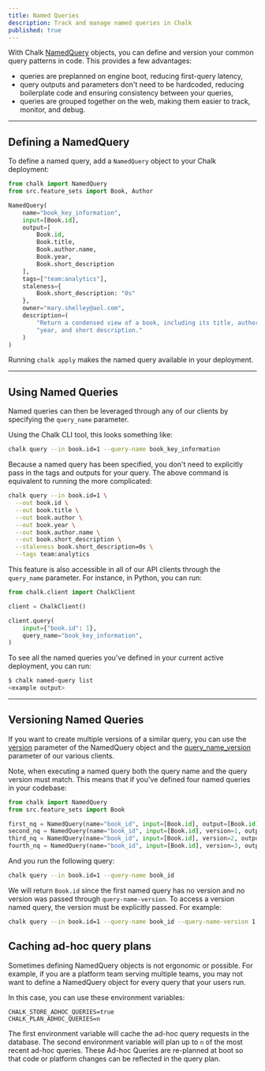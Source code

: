```yaml
---
title: Named Queries
description: Track and manage named queries in Chalk
published: true
---
```


With Chalk [NamedQuery](/api-docs#NamedQuery) objects, you can define and version
your common query patterns in code. This provides a few advantages:
- queries are preplanned on engine boot, reducing first-query latency,
- query outputs and parameters don't need to be hardcoded, reducing boilerplate code and ensuring consistency between your queries,
- queries are grouped together on the web, making them easier to track, monitor, and debug.

---

## Defining a NamedQuery

To define a named query, add a `NamedQuery` object to your Chalk deployment:

```python
from chalk import NamedQuery
from src.feature_sets import Book, Author

NamedQuery(
    name="book_key_information",
    input=[Book.id],
    output=[
        Book.id,
        Book.title,
        Book.author.name,
        Book.year,
        Book.short_description
    ],
    tags=["team:analytics"],
    staleness={
        Book.short_description: "0s"
    },
    owner="mary.shelley@aol.com",
    description=(
        "Return a condensed view of a book, including its title, author, "
        "year, and short description."
    )
)
```

Running `chalk apply` makes the named query available in your deployment.

---

## Using Named Queries

Named queries can then be leveraged through any of our clients by specifying the `query_name` parameter.

Using the Chalk CLI tool, this looks something like:

```bash
chalk query --in book.id=1 --query-name book_key_information
```

Because a named query has been specified, you don't need to explicitly pass in the tags and outputs
for your query. The above command is equivalent to running the more complicated:
```bash
chalk query --in book.id=1 \
  --out book.id \
  --out book.title \
  --out book.author \
  --out book.year \
  --out book.author.name \
  --out book.short_description \
  --staleness book.short_description=0s \
  --tags team:analytics
```

This feature is also accessible in all of our API clients through the `query_name` parameter.
For instance, in Python, you can run:

```python
from chalk.client import ChalkClient

client = ChalkClient()

client.query(
    input={"book.id": 1},
    query_name="book_key_information",
)
```
To see all the named queries you've defined in your current active deployment, you can run:

```bash
$ chalk named-query list
<example output>
```

---

## Versioning Named Queries

If you want to create multiple versions of a similar query, you can use the [version](/api-docs#NamedQuery.__init__.version) parameter of the NamedQuery object
and the [query_name_version](/api-docs#ChalkClient.query.query_name_version) parameter of our various clients.

Note, when executing a named query both the query name and the query version must match.
This means that if you've defined four named queries in your codebase:

```python
from chalk import NamedQuery
from src.feature_sets import Book

first_nq = NamedQuery(name="book_id", input=[Book.id], output=[Book.id])
second_nq = NamedQuery(name="book_id", input=[Book.id], version=1, output=[Book.name])
third_nq = NamedQuery(name="book_id", input=[Book.id], version=2, output=[Book.author])
fourth_nq = NamedQuery(name="book_id", input=[Book.id], version=3, output=[Book.version])
```
And you run the following query:
```bash
chalk query --in book.id=1 --query-name book_id
```
We will return `Book.id` since the first named query has no version and no version was passed
through `query-name-version`. To access a version named query, the version must be
explicitly passed. For example:
```bash
chalk query --in book.id=1 --query-name book_id --query-name-version 1
```

## Caching ad-hoc query plans

Sometimes defining NamedQuery objects is not ergonomic or possible. For example, if you are
a platform team serving multiple teams, you may not want to define a NamedQuery object for every
query that your users run.

In this case, you can use these environment variables:


```
CHALK_STORE_ADHOC_QUERIES=true
CHALK_PLAN_ADHOC_QUERIES=n
```

The first environment variable will cache the ad-hoc query requests in the database. The second
environment variable will plan up to `n` of the most recent ad-hoc queries. These Ad-hoc Queries are re-planned at
boot so that code or platform changes can be reflected in the query plan.